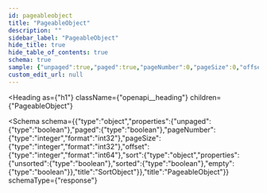 ```yaml
---
id: pageableobject
title: "PageableObject"
description: ""
sidebar_label: "PageableObject"
hide_title: true
hide_table_of_contents: true
schema: true
sample: {"unpaged":true,"paged":true,"pageNumber":0,"pageSize":0,"offset":0,"sort":{"unsorted":true,"sorted":true,"empty":true}}
custom_edit_url: null
---
```



<Heading
  as={"h1"}
  className={"openapi__heading"}
  children={"PageableObject"}
>
</Heading>





<Schema
  schema={{"type":"object","properties":{"unpaged":{"type":"boolean"},"paged":{"type":"boolean"},"pageNumber":{"type":"integer","format":"int32"},"pageSize":{"type":"integer","format":"int32"},"offset":{"type":"integer","format":"int64"},"sort":{"type":"object","properties":{"unsorted":{"type":"boolean"},"sorted":{"type":"boolean"},"empty":{"type":"boolean"}},"title":"SortObject"}},"title":"PageableObject"}}
  schemaType={"response"}
>
  
</Schema>
            
